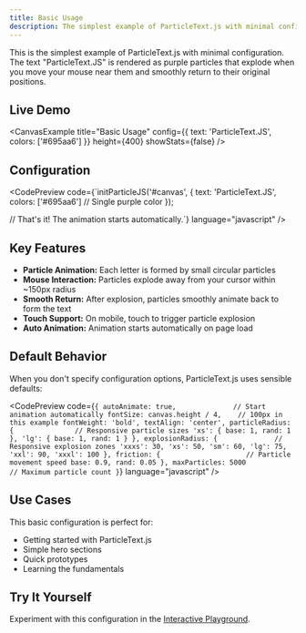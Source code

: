 ```yaml
---
title: Basic Usage
description: The simplest example of ParticleText.js with minimal configuration
---
```



This is the simplest example of ParticleText.js with minimal configuration. The text "ParticleText.JS" is rendered as purple particles that explode when you move your mouse near them and smoothly return to their original positions.

## Live Demo

<CanvasExample
  title="Basic Usage"
  config={{
    text: 'ParticleText.JS',
    colors: ['#695aa6']
  }}
  height={400}
  showStats={false}
/>

## Configuration

<CodePreview
  code={`initParticleJS('#canvas', {
  text: 'ParticleText.JS',
  colors: ['#695aa6']  // Single purple color
});

// That's it! The animation starts automatically.`}
  language="javascript"
/>

## Key Features

- **Particle Animation:** Each letter is formed by small circular particles
- **Mouse Interaction:** Particles explode away from your cursor within ~150px radius
- **Smooth Return:** After explosion, particles smoothly animate back to form the text
- **Touch Support:** On mobile, touch to trigger particle explosion
- **Auto Animation:** Animation starts automatically on page load

## Default Behavior

When you don't specify configuration options, ParticleText.js uses sensible defaults:

<CodePreview
  code={`{
  autoAnimate: true,              // Start animation automatically
  fontSize: canvas.height / 4,    // 100px in this example
  fontWeight: 'bold',
  textAlign: 'center',
  particleRadius: {               // Responsive particle sizes
    'xs': { base: 1, rand: 1 },
    'lg': { base: 1, rand: 1 }
  },
  explosionRadius: {              // Responsive explosion zones
    'xxxs': 30,
    'xs': 50,
    'sm': 60,
    'lg': 75,
    'xxl': 90,
    'xxxl': 100
  },
  friction: {                     // Particle movement speed
    base: 0.9,
    rand: 0.05
  },
  maxParticles: 5000              // Maximum particle count
}`}
  language="javascript"
/>

## Use Cases

This basic configuration is perfect for:
- Getting started with ParticleText.js
- Simple hero sections
- Quick prototypes
- Learning the fundamentals

## Try It Yourself

Experiment with this configuration in the [Interactive Playground](/playground/).
